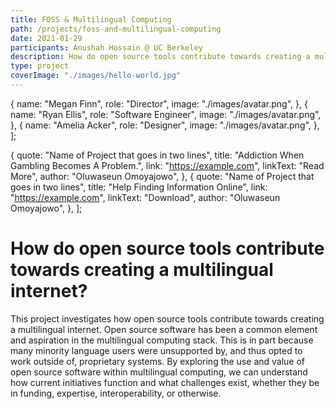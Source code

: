 ```yaml
---
title: FOSS & Multilingual Computing
path: /projects/foss-and-multilingual-computing
date: 2021-01-29
participants: Anushah Hossain @ UC Berkeley
description: How do open source tools contribute towards creating a multilingual internet?
type: project
coverImage: "./images/hello-world.jpg"
---
```


  {
    name: "Megan Finn",
    role: "Director",
    image: "./images/avatar.png",
  },
  {
    name: "Ryan Ellis",
    role: "Software Engineer",
    image: "./images/avatar.png",
  },
  {
    name: "Amelia Acker",
    role: "Designer",
    image: "./images/avatar.png",
  },
];

  {
    quote: "Name of Project that goes in two lines",
    title: "Addiction When Gambling Becomes A Problem.",
    link: "https://example.com",
    linkText: "Read More",
    author: "Oluwaseun Omoyajowo",
  },
  {
    quote: "Name of Project that goes in two lines",
    title: "Help Finding Information Online",
    link: "https://example.com",
    linkText: "Download",
    author: "Oluwaseun Omoyajowo",
  },
];

# How do open source tools contribute towards creating a multilingual internet?

This project investigates how open source tools contribute towards creating a multilingual internet. Open source software has been a common element and aspiration in the multilingual computing stack. This is in part because many minority language users were unsupported by, and thus opted to work outside of, proprietary systems. By exploring the use and value of open source software within multilingual computing, we can understand how current initiatives function and what challenges exist, whether they be in funding, expertise, interoperability, or otherwise.
